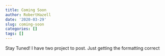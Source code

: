 ```yaml
---
title: Coming Soon
author: RobertHazell
date: '2020-03-29'
slug: coming-soon
categories: []
tags: []
---
```


Stay Tuned!  I have two project to post.  Just getting the formatting correct